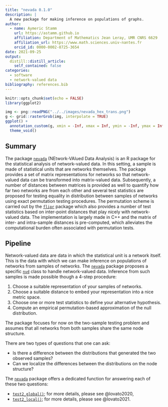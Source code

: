 ```yaml
---
title: "nevada 0.1.0"
description: |
  A new package for making inference on populations of graphs.
author:
  - name: Aymeric Stamm
    url: https://astamm.github.io
    affiliation: Department of Mathematics Jean Leray, UMR CNRS 6629
    affiliation_url: https://www.math.sciences.univ-nantes.fr
    orcid_id: 0000-0002-8725-3654
date: 2021-09-25
output:
  distill::distill_article:
    self_contained: false
categories:
  - software
  - network-valued data
bibliography: references.bib
---
```


```r
knitr::opts_chunk$set(echo = FALSE)
library(ggplot2)
```

```r
img <- png::readPNG("../../images/nevada_hex_trans.png")
g <- grid::rasterGrob(img, interpolate = TRUE)
ggplot() +
  annotation_custom(g, xmin = -Inf, xmax = Inf, ymin = -Inf, ymax = Inf) + 
  theme_void()
```

## Summary

The package [`nevada`](https://astamm.github.io/nevada/) (NEtwork-VAlued Data Analysis) is an R package for the statistical analysis of network-valued data. In this setting, a sample is made of statistical units that are networks themselves. The package provides a set of matrix representations for networks so that network-valued data can be transformed into matrix-valued data. Subsequently, a number of distances between matrices is provided as well to quantify how far two networks are from each other and several test statistics are proposed for testing equality in distribution between samples of networks using exact permutation testing procedures. The permutation scheme is carried out by the [`flipr`](https://astamm.github.io/flipr/) package which also provides a number of test statistics based on inter-point distances that play nicely with network-valued data. The implementation is largely made in C++ and the matrix of inter- and intra-sample distances is pre-computed, which alleviates the computational burden often associated with permutation tests.

## Pipeline

Network-valued data are data in which the statistical unit is a network itself. This is the data with which we can make inference on populations of networks from samples of networks. The [`nevada`](https://astamm.github.io/nevada/index.html) package proposes a specific [`nvd`](https://astamm.github.io/nevada/reference/nvd.html) class to handle network-valued data. Inference from such samples is made possible though a 4-step procedure:

1. Choose a suitable representation of your samples of networks.
2. Choose a suitable distance to embed your representation into a nice metric space.
3. Choose one or more test statistics to define your alternative hypothesis.
4. Compute an empirical permutation-based approximation of the null distribution.

The package focuses for now on the two-sample testing problem and assumes that all networks from both samples share the same node structure.

There are two types of questions that one can ask:

- Is there a difference between the distributions that generated the two observed samples?
- Can we localize the differences between the distributions on the node structure?

The [`nevada`](https://astamm.github.io/nevada/index.html) package offers a dedicated function for answering each of these two questions:

- [`test2_global()`](https://astamm.github.io/nevada/reference/test2_global.html); for more details, please see @lovato2020,
- [`test2_local()`](https://astamm.github.io/nevada/reference/test2_local.html); for more details, please see @lovato2021.

